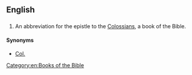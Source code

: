 ==English==

==={{abbreviation}}===
{{en-abbr}}

# {{biblical}} An abbreviation for the epistle to the [[Colossians]], a book of the Bible.

====Synonyms====
*[[Col.]]

[[Category:en:Books of the Bible]]